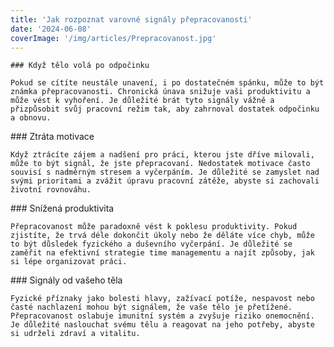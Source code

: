 ```yaml
---
title: 'Jak rozpoznat varovné signály přepracovanosti'
date: '2024-06-08'
coverImage: '/img/articles/Prepracovanost.jpg'
---
```


<div class="main__post--content">
  <div>
   
    ### Když tělo volá po odpočinku

    Pokud se cítíte neustále unavení, i po dostatečném spánku, může to být známka přepracovanosti. Chronická únava snižuje vaši produktivitu a může vést k vyhoření. Je důležité brát tyto signály vážně a přizpůsobit svůj pracovní režim tak, aby zahrnoval dostatek odpočinku a obnovu.

  </div>
  <div>
    ### Ztráta motivace

    Když ztrácíte zájem a nadšení pro práci, kterou jste dříve milovali, může to být signál, že jste přepracovaní. Nedostatek motivace často souvisí s nadměrným stresem a vyčerpáním. Je důležité se zamyslet nad svými prioritami a zvážit úpravu pracovní zátěže, abyste si zachovali životní rovnováhu.

  </div>
  <div>
    ### Snížená produktivita

    Přepracovanost může paradoxně vést k poklesu produktivity. Pokud zjistíte, že trvá déle dokončit úkoly nebo že děláte více chyb, může to být důsledek fyzického a duševního vyčerpání. Je důležité se zaměřit na efektivní strategie time managementu a najít způsoby, jak si lépe organizovat práci.

  </div>
  <div>
    ### Signály od vašeho těla

    Fyzické příznaky jako bolesti hlavy, zažívací potíže, nespavost nebo časté nachlazení mohou být signálem, že vaše tělo je přetížené. Přepracovanost oslabuje imunitní systém a zvyšuje riziko onemocnění. Je důležité naslouchat svému tělu a reagovat na jeho potřeby, abyste si udrželi zdraví a vitalitu.

  </div>
</div>
